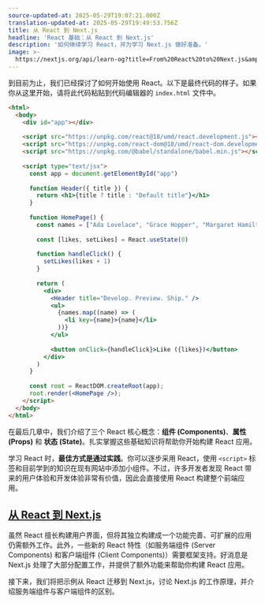```yaml
---
source-updated-at: 2025-05-29T19:07:21.000Z
translation-updated-at: 2025-05-29T19:49:53.756Z
title: 从 React 到 Next.js
headline: 'React 基础：从 React 到 Next.js'
description: '如何继续学习 React，并为学习 Next.js 做好准备。'
image: >-
  https://nextjs.org/api/learn-og?title=From%20React%20to%20Next.js&amp;chapter=8
---
```


到目前为止，我们已经探讨了如何开始使用 React。以下是最终代码的样子。如果你从这里开始，请将此代码粘贴到代码编辑器的 `index.html` 文件中。

```html filename="index.html"
<html>
  <body>
    <div id="app"></div>
 
    <script src="https://unpkg.com/react@18/umd/react.development.js"></script>
    <script src="https://unpkg.com/react-dom@18/umd/react-dom.development.js"></script>
    <script src="https://unpkg.com/@babel/standalone/babel.min.js"></script>
 
    <script type="text/jsx">
      const app = document.getElementById("app")
 
      function Header({ title }) {
        return <h1>{title ? title : "Default title"}</h1>
      }
 
      function HomePage() {
        const names = ["Ada Lovelace", "Grace Hopper", "Margaret Hamilton"]
 
        const [likes, setLikes] = React.useState(0)
 
        function handleClick() {
          setLikes(likes + 1)
        }
 
        return (
          <div>
            <Header title="Develop. Preview. Ship." />
            <ul>
              {names.map((name) => (
                <li key={name}>{name}</li>
              ))}
            </ul>
 
            <button onClick={handleClick}>Like ({likes})</button>
          </div>
        )
      }
 
      const root = ReactDOM.createRoot(app);
      root.render(<HomePage />);
    </script>
  </body>
</html>
```

在最后几章中，我们介绍了三个 React 核心概念：**组件 (Components)**、**属性 (Props)** 和 **状态 (State)**。扎实掌握这些基础知识将帮助你开始构建 React 应用。

学习 React 时，**最佳方式是通过实践**。你可以逐步采用 React，使用 `<script>` 标签和目前学到的知识在现有网站中添加小组件。不过，许多开发者发现 React 带来的用户体验和开发体验非常有价值，因此会直接使用 React 构建整个前端应用。

[从 React 到 Next.js](#从-react-到-nextjs)
----------------------------------------------

虽然 React 擅长构建用户界面，但将其独立构建成一个功能完善、可扩展的应用仍需额外工作。此外，一些新的 React 特性（如服务端组件 (Server Components) 和客户端组件 (Client Components)）需要框架支持。好消息是 Next.js 处理了大部分配置工作，并提供了额外功能来帮助你构建 React 应用。

接下来，我们将把示例从 React 迁移到 Next.js，讨论 Next.js 的工作原理，并介绍服务端组件与客户端组件的区别。